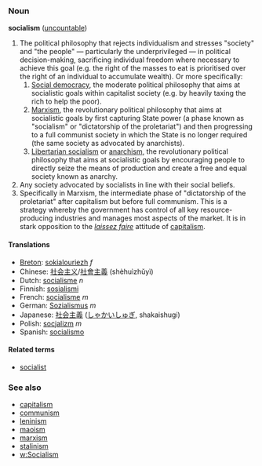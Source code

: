 ===Noun===
'''socialism''' ([[uncountable]])

#The political philosophy that rejects individualism and stresses "society" and "the people" — particularly the underprivileged — in political decision-making, sacrificing individual freedom where necessary to achieve this goal (e.g. the right of the masses to eat is prioritised over the right of an individual to accumulate wealth).  Or more specifically:
##[[Social democracy]], the moderate political philosophy that aims at socialistic goals within capitalist society (e.g. by heavily taxing the rich to help the poor).
##[[Marxism]], the revolutionary political philosophy that aims at socialistic goals by first capturing State power (a phase known as "socialism" or "dictatorship of the proletariat") and then progressing to a full communist society in which the State is no longer required (the same society as advocated by anarchists).
##[[Libertarian socialism]] or [[anarchism]], the revolutionary political philosophy that aims at socialistic goals by encouraging people to directly seize the means of production and create a free and equal society known as anarchy.
#Any society advocated by socialists in line with their social beliefs.
#Specifically in Marxism, the intermediate phase of "dictatorship of the proletariat" after capitalism but before full communism.  This is a strategy whereby the government has control of all key resource-producing industries and manages most aspects of the market.  It is in stark opposition to the ''[[laissez faire]]'' attitude of [[capitalism]].

====Translations====
*[[Breton]]: [[sokialouriezh]] ''f''
*Chinese: [[社会主义]]/[[社會主義]] (shèhuìzhǔyì) 
*Dutch: [[socialisme]] ''n''
*Finnish: [[sosialismi]]
*French: [[socialisme]] ''m''
*German: [[Sozialismus]] ''m''
*Japanese: [[社会主義]] ([[しゃかいしゅぎ]], shakaishugi)
*Polish: [[socjalizm]] ''m''
*Spanish: [[socialismo]]

====Related terms====
*[[socialist]]

===See also===
*[[capitalism]]
*[[communism]]
*[[leninism]]
*[[maoism]]
*[[marxism]]
*[[stalinism]]
*[[w:Socialism]]